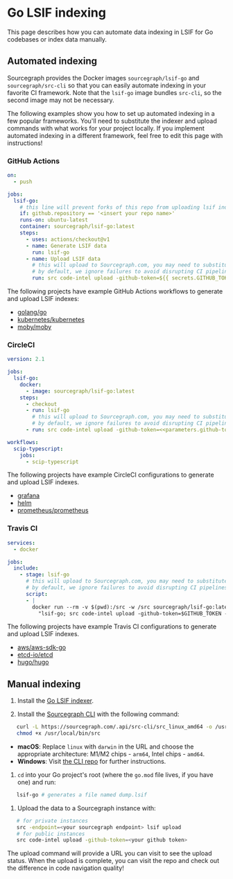 # Go LSIF indexing

<p className="subtitle">This page describes how you can automate data indexing in LSIF for Go codebases or index data manually.</p>

## Automated indexing

Sourcegraph provides the Docker images `sourcegraph/lsif-go` and `sourcegraph/src-cli` so that you can easily automate indexing in your favorite CI framework. Note that the `lsif-go` image bundles `src-cli`, so the second image may not be necessary.

The following examples show you how to set up automated indexing in a few popular frameworks. You'll need to substitute the indexer and upload commands with what works for your project locally. If you implement automated indexing in a different framework, feel free to edit this page with instructions!

### GitHub Actions

```yaml
on:
  - push

jobs:
  lsif-go:
    # this line will prevent forks of this repo from uploading lsif indexes
    if: github.repository == '<insert your repo name>'
    runs-on: ubuntu-latest
    container: sourcegraph/lsif-go:latest
    steps:
      - uses: actions/checkout@v1
      - name: Generate LSIF data
        run: lsif-go
      - name: Upload LSIF data
        # this will upload to Sourcegraph.com, you may need to substitute a different command.
        # by default, we ignore failures to avoid disrupting CI pipelines with non-critical errors.
        run: src code-intel upload -github-token=${{ secrets.GITHUB_TOKEN }} -ignore-upload-failure
```

The following projects have example GitHub Actions workflows to generate and upload LSIF indexes:

- [golang/go](https://github.com/sourcegraph-codeintel-showcase/go/blob/f40606b1241b0ca4802d7b00a763241b03404eea/.github/workflows/lsif.yml)
- [kubernetes/kubernetes](https://github.com/sourcegraph-codeintel-showcase/kubernetes/blob/master/.github/workflows/lsif.yml)
- [moby/moby](https://github.com/sourcegraph-codeintel-showcase/moby/blob/master/.github/workflows/lsif.yml)

### CircleCI

```yaml
version: 2.1

jobs:
  lsif-go:
    docker:
      - image: sourcegraph/lsif-go:latest
    steps:
      - checkout
      - run: lsif-go
        # this will upload to Sourcegraph.com, you may need to substitute a different command.
        # by default, we ignore failures to avoid disrupting CI pipelines with non-critical errors.
      - run: src code-intel upload -github-token=<<parameters.github-token>> -ignore-upload-failure

workflows:
  scip-typescript:
    jobs:
      - scip-typescript
```

The following projects have example CircleCI configurations to generate and upload LSIF indexes.

- [grafana](https://github.com/sourcegraph-codeintel-showcase/grafana/blob/master/.circleci/config.yml)
- [helm](https://github.com/sourcegraph-codeintel-showcase/helm/blob/62c38f152d0802719aad1ec4c1c281f01dc75173/.circleci/config.yml)
- [prometheus/prometheus](https://github.com/sourcegraph-codeintel-showcase/prometheus/blob/a0a8a249fff9d1c6ce4c097ccc4f5e120c723c51/.circleci/config.yml)

### Travis CI

```yaml
services:
  - docker

jobs:
  include:
    - stage: lsif-go
      # this will upload to Sourcegraph.com, you may need to substitute a different command.
      # by default, we ignore failures to avoid disrupting CI pipelines with non-critical errors.
      script:
      - |
        docker run --rm -v $(pwd):/src -w /src sourcegraph/lsif-go:latest /bin/sh -c \
          "lsif-go; src code-intel upload -github-token=$GITHUB_TOKEN -ignore-upload-failure"
```

The following projects have example Travis CI configurations to generate and upload LSIF indexes.

- [aws/aws-sdk-go](https://github.com/sourcegraph-codeintel-showcase/aws-sdk-go/blob/92f67a061fcdd46d6a418b28838b10b6ac63a880/.travis.yml)
- [etcd-io/etcd](https://github.com/sourcegraph-codeintel-showcase/etcd/blob/eae726706fe8ebf7e08b45ba29a70388595db31b/.travis.yml)
- [hugo/hugo](https://github.com/sourcegraph-codeintel-showcase/hugo/blob/6704b7c125d7b21ccf2048d7bff0f1ffe2b0867d/.travis.yml)

## Manual indexing

1. Install the [Go LSIF indexer](https://github.com/sourcegraph/lsif-go).

1. Install the [Sourcegraph CLI](https://github.com/sourcegraph/src-cli) with the following command:

```sh
   curl -L https://sourcegraph.com/.api/src-cli/src_linux_amd64 -o /usr/local/bin/src
   chmod +x /usr/local/bin/src
```

- **macOS**: Replace `linux` with `darwin` in the URL and choose the appropriate architecture: M1/M2 chips - `arm64`, Intel chips - `amd64`.
- **Windows**: Visit [the CLI repo](https://github.com/sourcegraph/src-cli) for further instructions.

1. `cd` into your Go project's root (where the `go.mod` file lives, if you have one) and run:

```sh
   lsif-go # generates a file named dump.lsif
```

1. Upload the data to a Sourcegraph instance with:

``` sh
   # for private instances
   src -endpoint=<your sourcegraph endpoint> lsif upload
   # for public instances
   src code-intel upload -github-token=<your github token>
```

The upload command will provide a URL you can visit to see the upload status. When the upload is complete, you can visit the repo and check out the difference in code navigation quality!
